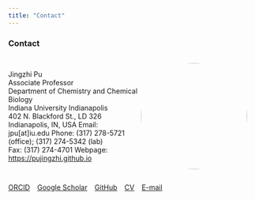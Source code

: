 ```yaml
---
title: "Contact"
---
```


### Contact ###

:::{.about-flex style="display: flex; align-items: center;"}

Jingzhi Pu  
Associate Professor  
Department of Chemistry and Chemical Biology  
Indiana University Indianapolis  
402 N. Blackford St., LD 326  
Indianapolis, IN, USA
Email: jpu[at]iu.edu 
Phone: (317) 278-5721 (office); (317) 274-5342 (lab)  
Fax: (317) 274-4701 
Webpage: [https://pujingzhi.github.io](https://pujingzhi.github.io)

<div>
![](files/jpu_photo.png){width="215px" style="border-radius:50%; margin-right:20px;"}
</div>

:::

[ORCID](https://orcid.org/0000-0002-3042-335X) &ensp; [Google Scholar](https://scholar.google.com/citations?user=RlYang0AAAAJ&hl=en) &ensp; [GitHub](https://github.com/pujingzhi) &ensp; [CV](./files/JPu-CV.pdf) &ensp; [E-mail](mailto:jpu@iu.edu)
